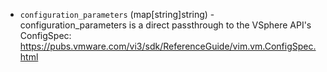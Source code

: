 <!-- Code generated from the comments of the ConfigParamsConfig struct in builder/vsphere/common/step_config_params.go; DO NOT EDIT MANUALLY -->

-   `configuration_parameters` (map[string]string) - configuration_parameters is a direct passthrough to the VSphere API's
    ConfigSpec: https://pubs.vmware.com/vi3/sdk/ReferenceGuide/vim.vm.ConfigSpec.html
    